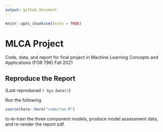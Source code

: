 ```yaml
---
output: github_document
---
```


```r
knitr::opts_chunk$set(echo = TRUE)
```

# MLCA Project

Code, data, and report for final project in Machine Learning Concepts and 
Applications (FOR 796) Fall 2021

## Reproduce the Report


(Last reproduced `r Sys.Date()`)

Run the following
```r
source(here::here("code/run.R")
```
to re-train the three component models, produce model assessment data, and
re-render the report pdf. 

